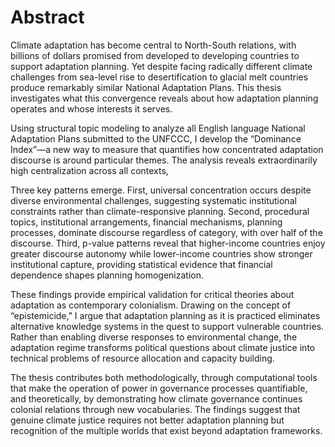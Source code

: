 # Abstract {#sec-abstract .unnumbered}

Climate adaptation has become central to North-South relations, with billions of dollars promised from developed to developing countries to support adaptation planning. Yet despite facing radically different climate challenges from sea-level rise to desertification to glacial melt countries produce remarkably similar National Adaptation Plans. This thesis investigates what this convergence reveals about how adaptation planning operates and whose interests it serves.

Using structural topic modeling to analyze all English language National Adaptation Plans submitted to the UNFCCC, I develop the "Dominance Index"—a new way to measure that quantifies how concentrated adaptation discourse is around particular themes. The analysis reveals extraordinarily high centralization across all contexts,

Three key patterns emerge. First, universal concentration occurs despite diverse environmental challenges, suggesting systematic institutional constraints rather than climate-responsive planning. Second, procedural topics, institutional arrangements, financial mechanisms, planning processes, dominate discourse regardless of category, with over half of the discourse. Third, p-value patterns reveal that higher-income countries enjoy greater discourse autonomy while lower-income countries show stronger institutional capture, providing statistical evidence that financial dependence shapes planning homogenization.

These findings provide empirical validation for critical theories about adaptation as contemporary colonialism. Drawing on the concept of "epistemicide," I argue that adaptation planning as it is practiced eliminates alternative knowledge systems in the quest to support vulnerable countries. Rather than enabling diverse responses to environmental change, the adaptation regime transforms political questions about climate justice into technical problems of resource allocation and capacity building.

The thesis contributes both methodologically, through computational tools that make the operation of power in governance processes quantifiable, and theoretically, by demonstrating how climate governance continues colonial relations through new vocabularies. The findings suggest that genuine climate justice requires not better adaptation planning but recognition of the multiple worlds that exist beyond adaptation frameworks.